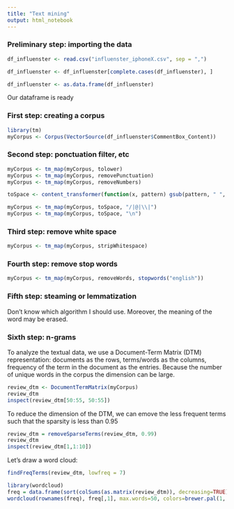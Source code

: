 ```yaml
---
title: "Text mining"
output: html_notebook
---
```

### Preliminary step: importing the data

```r
df_influenster <- read.csv("influenster_iphoneX.csv", sep = ",")

df_influenster <- df_influenster[complete.cases(df_influenster), ]

df_influenster <- as.data.frame(df_influenster)
```
Our dataframe is ready

### First step: creating a corpus

```r
library(tm)
myCorpus <- Corpus(VectorSource(df_influenster$CommentBox_Content))
```

### Second step: ponctuation filter, etc

```r
myCorpus <- tm_map(myCorpus, tolower)
myCorpus <- tm_map(myCorpus, removePunctuation)
myCorpus <- tm_map(myCorpus, removeNumbers)
```

```r
toSpace <- content_transformer(function(x, pattern) gsub(pattern, " ", x))

myCorpus <- tm_map(myCorpus, toSpace, "/|@|\\|")
myCorpus <- tm_map(myCorpus, toSpace, "\n")
```

### Third step: remove white space

```r
myCorpus <- tm_map(myCorpus, stripWhitespace)
```

### Fourth step: remove stop words

```r
myCorpus <- tm_map(myCorpus, removeWords, stopwords("english"))
```


### Fifth step: steaming or lemmatization

Don't know which algorithm I should use.
Moreover, the meaning of the word may be erased. 

### Sixth step: n-grams

To analyze the textual data, we use a Document-Term Matrix (DTM) representation: documents as the rows, terms/words as the columns, frequency of the term in the document as the entries. Because the number of unique words in the corpus the dimension can be large.
```r
review_dtm <- DocumentTermMatrix(myCorpus)
review_dtm
inspect(review_dtm[50:55, 50:55])
```

To reduce the dimension of the DTM, we can emove the less frequent terms such that the sparsity is less than 0.95

```r
review_dtm = removeSparseTerms(review_dtm, 0.99)
review_dtm
inspect(review_dtm[1,1:10])
```

Let's draw a word cloud:

```r
findFreqTerms(review_dtm, lowfreq = 7)
```


```r
library(wordcloud)
freq = data.frame(sort(colSums(as.matrix(review_dtm)), decreasing=TRUE))
wordcloud(rownames(freq), freq[,1], max.words=50, colors=brewer.pal(1, "Dark2"))
```




